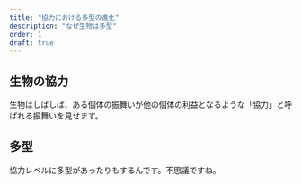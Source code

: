 ```yaml
---
title: "協力における多型の進化"
description: "なぜ生物は多型"
order: 1
draft: true
---
```


## 生物の協力
生物はしばしば、ある個体の振舞いが他の個体の利益となるような「協力」と呼ばれる振舞いを見せます。

## 多型
協力レベルに多型があったりもするんです。不思議ですね。
